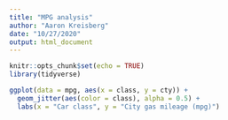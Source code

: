 ```yaml
---
title: "MPG analysis"
author: "Aaron Kreisberg"
date: "10/27/2020"
output: html_document
---
```


```r
knitr::opts_chunk$set(echo = TRUE)
library(tidyverse)
```

```r
ggplot(data = mpg, aes(x = class, y = cty)) +
  geom_jitter(aes(color = class), alpha = 0.5) +
  labs(x = "Car class", y = "City gas mileage (mpg)")
```

